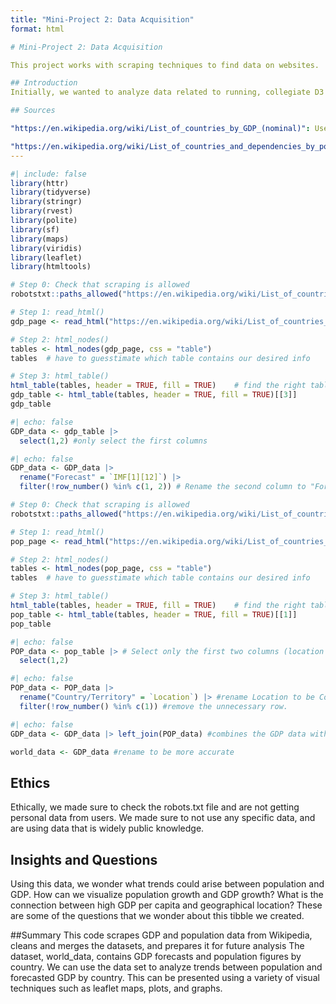 ```yaml
---
title: "Mini-Project 2: Data Acquisition"
format: html

# Mini-Project 2: Data Acquisition

This project works with scraping techniques to find data on websites. 

## Introduction
Initially, we wanted to analyze data related to running, collegiate D3 track and field race times and statistics. However, we faced difficulties when we tried to scrape the data from the website. We decided to pivot to economics as we are both interested in the subject. We chose to gather GDP data by country from Wikipedia because it is challenging to find a comprehensive CSV file with the information of a GDP forecast vs. actual forecast and then comparing it to population data. By scraping and tidying this data, we can use this data to explore economic trends and compare GDP across different countries.

## Sources

"https://en.wikipedia.org/wiki/List_of_countries_by_GDP_(nominal)": Used to get our nominal GDP data from wikipedia. Table consists of various data, but we only use Country and GDP.

"https://en.wikipedia.org/wiki/List_of_countries_and_dependencies_by_population": Used to get our population data from wikipedia. Table consists of various data, but we only use Country and population.
---
```


```r
#| include: false
library(httr)
library(tidyverse)
library(stringr)
library(rvest)
library(polite)
library(sf)
library(maps)
library(viridis)
library(leaflet)
library(htmltools)

```

```r
# Step 0: Check that scraping is allowed
robotstxt::paths_allowed("https://en.wikipedia.org/wiki/List_of_countries_by_GDP_(nominal)")

# Step 1: read_html()
gdp_page <- read_html("https://en.wikipedia.org/wiki/List_of_countries_by_GDP_(nominal)")

# Step 2: html_nodes()
tables <- html_nodes(gdp_page, css = "table") 
tables  # have to guesstimate which table contains our desired info

# Step 3: html_table()
html_table(tables, header = TRUE, fill = TRUE)    # find the right table
gdp_table <- html_table(tables, header = TRUE, fill = TRUE)[[3]]  
gdp_table
```

```r
#| echo: false
GDP_data <- gdp_table |>
  select(1,2) #only select the first columns
```

```r
#| echo: false
GDP_data <- GDP_data |>
  rename("Forecast" = `IMF[1][12]`) |> 
  filter(!row_number() %in% c(1, 2)) # Rename the second column to "Forecast" and remove unnecessary rows

```

```r
# Step 0: Check that scraping is allowed
robotstxt::paths_allowed("https://en.wikipedia.org/wiki/List_of_countries_and_dependencies_by_population")

# Step 1: read_html()
pop_page <- read_html("https://en.wikipedia.org/wiki/List_of_countries_and_dependencies_by_population")

# Step 2: html_nodes()
tables <- html_nodes(pop_page, css = "table") 
tables  # have to guesstimate which table contains our desired info

# Step 3: html_table()
html_table(tables, header = TRUE, fill = TRUE)    # find the right table
pop_table <- html_table(tables, header = TRUE, fill = TRUE)[[1]]  
pop_table
```

```r
#| echo: false
POP_data <- pop_table |> # Select only the first two columns (location and population) from the GDP table
  select(1,2)
```

```r
#| echo: false
POP_data <- POP_data |> 
  rename("Country/Territory" = `Location`) |> #rename Location to be Country/Territory to be more accurate
  filter(!row_number() %in% c(1)) #remove the unnecessary row.
```

```r
#| echo: false
GDP_data <- GDP_data |> left_join(POP_data) #combines the GDP data with the population data using join
```

```r
world_data <- GDP_data #rename to be more accurate
```

## Ethics

Ethically, we made sure to check the robots.txt file and are not getting personal data from users. We made sure to not use any specific data, and are using data that is widely public knowledge.

## Insights and Questions

Using this data, we wonder what trends could arise between population and GDP. How can we visualize population growth and GDP growth? What is the connection between high GDP per capita and geographical location? These are some of the questions that we wonder about this tibble we created.

##Summary This code scrapes GDP and population data from Wikipedia, cleans and merges the datasets, and prepares it for future analysis The dataset, world_data, contains GDP forecasts and population figures by country. We can use the data set to analyze trends between population and forecasted GDP by country. This can be presented using a variety of visual techniques such as leaflet maps, plots, and graphs.
